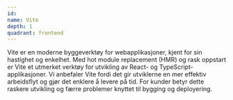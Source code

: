 ```yaml
---
id:
name: Vite
depth: 1
quadrant: frontend
---
```


Vite er en moderne byggeverktøy for webapplikasjoner, kjent for sin
hastighet og enkelhet. Med hot module replacement (HMR) og rask
oppstart er Vite et utmerket verktøy for utvikling av React- og
TypeScript-applikasjoner. Vi anbefaler Vite fordi det gir
utviklerne en mer effektiv arbeidsflyt og gjør det enklere å
levere på tid. For kunder betyr dette raskere utvikling og færre
problemer knyttet til bygging og deployering.

